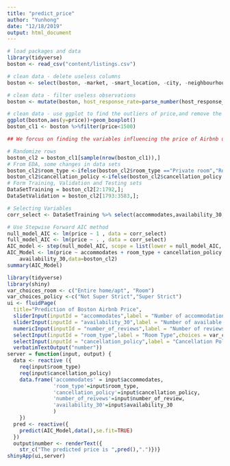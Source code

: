 ```yaml
---
title: "predict_price"
author: "Yunhong"
date: "12/18/2019"
output: html_document
---
```


```r
# load packages and data
library(tidyverse)
boston <- read_csv("content/listings.csv")

# clean data - delete useless columns
boston <- select(boston, -market, -smart_location, -city, -neighbourhood, -license, -requires_license, -jurisdiction_names, -neighbourhood_group_cleansed, -listing_url, -medium_url, -host_url, -scrape_id, -last_scraped, -experiences_offered, -thumbnail_url, -picture_url, -xl_picture_url, -host_name, -state, -country, -country_code, -host_listings_count, -has_availability)

# clean data - filter useless observations
boston <- mutate(boston, host_response_rate=parse_number(host_response_rate), host_acceptance_rate=parse_number(host_acceptance_rate), zipcode=substr(zipcode, 1, 5), price=parse_number(price), weekly_price=parse_number(weekly_price), monthly_price=parse_number(monthly_price), security_deposit=parse_number(replace_na(security_deposit, 0)), cleaning_fee=parse_number(replace_na(cleaning_fee, 0)))

# clean data - use ggplot to find the outliers of price,and remove the outliers.
ggplot(boston,aes(y=price))+geom_boxplot()
boston_cl1 <- boston %>%filter(price<1500)

## We forcus on finding the variables influencing the price of Airbnb under 1500 dollars.
```

```r
# Randomize rows
boston_cl2 = boston_cl1[sample(nrow(boston_cl1)),]
# From EDA, some changes in data sets
boston_cl2$room_type <-ifelse(boston_cl2$room_type =="Private room","Room",ifelse(boston_cl2$room_type =="Shared room","Room","Entire home/apt"))
boston_cl2$cancellation_policy <-ifelse(boston_cl2$cancellation_policy == "super_strict_30","Super Strict","Not Super Strict")
# Form Training, Validation and Testing sets
DataSetTraining = boston_cl2[2:1792,]; 
DataSetValidation = boston_cl2[1793:3583,];

# Selecting Variables 
corr_select <- DataSetTraining %>% select(accommodates,availability_30,number_of_reviews,room_type,cancellation_policy, price)
```

```r
# Use Stepwise Forward AIC method
null_model_AIC <- lm(price ~ 1 , data = corr_select)
full_model_AIC <- lm(price ~ . , data = corr_select)
AIC_model <- step(null_model_AIC, scope = list(lower = null_model_AIC, upper = full_model_AIC), k = 2, direction = "forward")
AIC_Model <- lm(price ~ accommodates + room_type + cancellation_policy + number_of_reviews + 
    availability_30,data=boston_cl2)
summary(AIC_Model)

```

```r
library(tidyverse)
library(shiny)
var_choices_room <- c("Entire home/apt", "Room")
var_choices_policy <-c("Not Super Strict","Super Strict")
ui <- fluidPage(
  title="Prediction of Boston Airbnb Price",
  sliderInput(inputId = "accommodates",label = "Number of accommodations",min=1,max=16,value='8'),
  sliderInput(inputId = "availability_30",label = "Number of available days",min=0,max=30,value='15'),
  numericInput(inputId = "number_of_reviews",label = "Number of reviews",min=0,value='20'),
  selectInput(inputId = "room_type",label = "Room Type",choices = var_choices_room,selected = NULL,width = NULL),
  selectInput(inputId = "cancellation_policy",label = "Cancellation Policy",choices = var_choices_policy,selected = NULL,width = NULL),
  verbatimTextOutput("number"))
server = function(input, output) {
  data <- reactive ({
    req(input$room_type)
    req(input$cancellation_policy)
    data.frame('accommodates' = input$accommodates,
               'room_type'=input$room_type,
               'cancellation_policy'=input$cancellation_policy,
               'number_of_reivews'=input$number_of_review,
               'availability_30'=input$availability_30
               )
    })
  pred <- reactive({
    predict(AIC_Model,data(),se.fit=TRUE)
  })
  output$number <- renderText({
    str_c("The predicted price is ",pred(),".")})}
shinyApp(ui,server)
```


